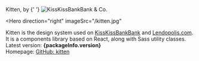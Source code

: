 
<Meta title="Documentation/Introduction" />

<TitleWithStroke>
  Kitten, by
  {' '}
  <img
    src="/logo-kisskissandco.svg"
    alt="KissKissBankBank & Co."
    style={{ maxHeight: '.8em', verticalAlign: 'middle', }}
  />
</TitleWithStroke>

<Hero
  direction="right"
  imageSrc="/kitten.jpg"
>
  <Paragraph modifier="primary">
    Kitten is the design system used on <a className="k-u-link k-u-link-background1 k-u-weight-regular" href="https://www.kisskissbankbank.com">KissKissBankBank</a> and <a className="k-u-link k-u-link-background1 k-u-weight-regular" href="https://www.lendopolis.com">Lendopolis.com</a>.
  </Paragraph>

  <Paragraph modifier="tertiary">
    It is a components library based on React, along with Sass utility classes.
  </Paragraph>

  <Paragraph modifier="tertiary">
    Latest version: <strong className="k-u-weight-bold">{packageInfo.version}</strong>
    <br/>
    Homepage: <a className="k-u-link k-u-link-primary1 k-u-weight-bold" href={packageInfo.homepage}>GitHub: kitten</a>
  </Paragraph>
</Hero>
